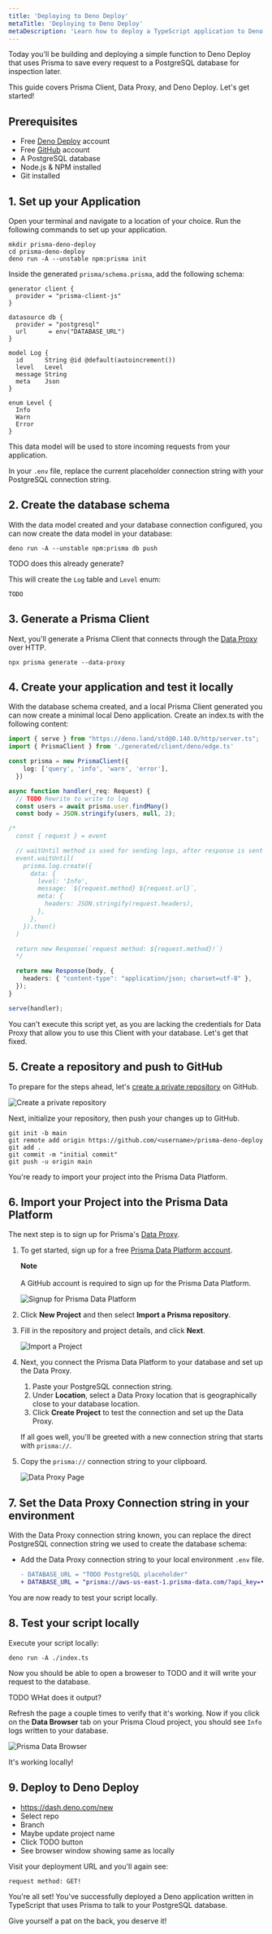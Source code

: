 ```yaml
---
title: 'Deploying to Deno Deploy'
metaTitle: 'Deploying to Deno Deploy'
metaDescription: 'Learn how to deploy a TypeScript application to Deno Deploy.'
---
```


<TopBlock>

Today you'll be building and deploying a simple function to Deno Deploy that uses Prisma to save every request to a PostgreSQL database for inspection later.

This guide covers Prisma Client, Data Proxy, and Deno Deploy. Let's get started!

</TopBlock>

## Prerequisites

- Free [Deno Deploy](https://deno.com/deploy) account
- Free [GitHub](https://github.com/) account
- A PostgreSQL database
- Node.js & NPM installed
- Git installed

## 1. Set up your Application

Open your terminal and navigate to a location of your choice. Run the following commands to set up your application.

```terminal
mkdir prisma-deno-deploy
cd prisma-deno-deploy
deno run -A --unstable npm:prisma init
```

Inside the generated `prisma/schema.prisma`, add the following schema:

```prisma
generator client {
  provider = "prisma-client-js"
}

datasource db {
  provider = "postgresql"
  url      = env("DATABASE_URL")
}

model Log {
  id      String @id @default(autoincrement())
  level   Level
  message String
  meta    Json
}

enum Level {
  Info
  Warn
  Error
}
```

This data model will be used to store incoming requests from your application.

In your `.env` file, replace the current placeholder connection string with your PostgreSQL connection string.

## 2. Create the database schema

With the data model created and your database connection configured, you can now create the data model in your database:

```terminal
deno run -A --unstable npm:prisma db push
```
TODO does this already generate?

This will create the `Log` table and `Level` enum:

```
TODO
```

## 3. Generate a Prisma Client

Next, you'll generate a Prisma Client that connects through the [Data Proxy](/data-platform/data-proxy) over HTTP.

```terminal
npx prisma generate --data-proxy
```

## 4. Create your application and test it locally

With the database schema created, and a local Prisma Client generated you can now create a minimal local Deno application. Create an index.ts with the following content:

```ts
import { serve } from "https://deno.land/std@0.140.0/http/server.ts";
import { PrismaClient } from './generated/client/deno/edge.ts'

const prisma = new PrismaClient({
    log: ['query', 'info', 'warn', 'error'],
  })

async function handler(_req: Request) {
  // TODO Rewrite to write to log
  const users = await prisma.user.findMany()
  const body = JSON.stringify(users, null, 2);

/*
  const { request } = event

  // waitUntil method is used for sending logs, after response is sent
  event.waitUntil(
    prisma.log.create({
      data: {
        level: 'Info',
        message: `${request.method} ${request.url}`,
        meta: {
          headers: JSON.stringify(request.headers),
        },
      },
    }).then()
  )

  return new Response(`request method: ${request.method}!`)
  */

  return new Response(body, {
    headers: { "content-type": "application/json; charset=utf-8" },
  });
}

serve(handler);
```

You can't execute this script yet, as you are lacking the credentials for Data Proxy that allow you to use this Client with your database. Let's get that fixed.

## 5. Create a repository and push to GitHub

To prepare for the steps ahead, let's [create a private repository](https://github.com/new) on GitHub.

![Create a private repository](./550-01-create-repo.png)

Next, initialize your repository, then push your changes up to GitHub.

```terminal
git init -b main
git remote add origin https://github.com/<username>/prisma-deno-deploy
git add .
git commit -m "initial commit"
git push -u origin main
```

You're ready to import your project into the Prisma Data Platform.

## 6. Import your Project into the Prisma Data Platform

The next step is to sign up for Prisma's [Data Proxy](/data-platform/data-proxy).

1. To get started, sign up for a free [Prisma Data Platform account](https://cloud.prisma.io/).
   <Admonition type="info">
   
   **Note**<br /><br />
   A GitHub account is required to sign up for the Prisma Data Platform.
   </Admonition>

   ![Signup for Prisma Data Platform](./450-02-signup-pdp.png)

2. Click **New Project** and then select **Import a Prisma repository**.
3. Fill in the repository and project details, and click **Next**.

   <!-- TODO redo -->
   ![Import a Project](./450-03-import-project.png)

4. Next, you connect the Prisma Data Platform to your database and set up the Data Proxy.
   1. Paste your PostgreSQL connection string.
   1. Under **Location**, select a Data Proxy location that is geographically close to your database location.
   1. Click **Create Project** to test the connection and set up the Data Proxy.
      
   If all goes well, you'll be greeted with a new connection string that starts with `prisma://`. 
5. Copy the `prisma://` connection string to your clipboard.

   <!-- TODO redo -->
   ![Data Proxy Page](./450-05-data-proxy.png)


## 7. Set the Data Proxy Connection string in your environment

With the Data Proxy connection string known, you can replace the direct PostgreSQL connection string we used to create the database schema: 

- Add the Data Proxy connection string to your local environment `.env` file.

   ```diff file=.env
   - DATABASE_URL = "TODO PostgreSQL placeholder"
   + DATABASE_URL = "prisma://aws-us-east-1.prisma-data.com/?api_key=•••••••••••••••••"
   ```

You are now ready to test your script locally.

## 8. Test your script locally

Execute your script locally:

```terminal
deno run -A ./index.ts
```

Now you should be able to open a broweser to TODO and it will write your request to the database.

TODO WHat does it output?

Refresh the page a couple times to verify that it's working. Now if you click on the **Data Browser** tab on your Prisma Cloud project, you should see `Info` logs written to your database.

![Prisma Data Browser](./450-06-data-browser.png)

It's working locally!

## 9. Deploy to Deno Deploy

- https://dash.deno.com/new
- Select repo
- Branch
- Maybe update project name
- Click TODO button
- See browser window showing same as locally

Visit your deployment URL and you'll again see:

```
request method: GET!
```

You're all set! You've successfully deployed a Deno application written in TypeScript that uses Prisma to talk to your PostgreSQL database.

Give yourself a pat on the back, you deserve it!
